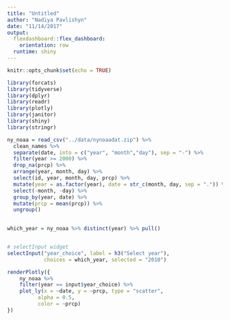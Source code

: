 ```yaml
---
title: "Untitled"
author: "Nadiya Pavlishyn"
date: "11/14/2017"
output: 
  flexdashboard::flex_dashboard:
    orientation: row
  runtime: shiny
---
```


```r
knitr::opts_chunk$set(echo = TRUE)

library(forcats)
library(tidyverse)
library(dplyr)
library(readr)
library(plotly)
library(janitor)
library(shiny)
library(stringr)

ny_noaa = read_csv("../data/nynoaadat.zip") %>%
  clean_names %>%
  separate(date, into = c("year", "month","day"), sep = "-") %>%
  filter(year >= 2000) %>%
  drop_na(prcp) %>%
  arrange(year, month, day) %>%
  select(id, year, month, day, prcp) %>%
  mutate(year = as.factor(year), date = str_c(month, day, sep = ".")) %>%
  select(-month, -day) %>%
  group_by(year, date) %>%
  mutate(prcp = mean(prcp)) %>%
  ungroup()
  

```

```r
which_year = ny_noaa %>% distinct(year) %>% pull()


# selectInput widget
selectInput("year_choice", label = h3("Select year"),
            choices = which_year, selected = "2010")

renderPlotly({
    ny_noaa %>%
    filter(year == input$year_choice) %>%
    plot_ly(x = ~date, y = ~prcp, type = "scatter",
          alpha = 0.5,
          color = ~prcp)
})

```